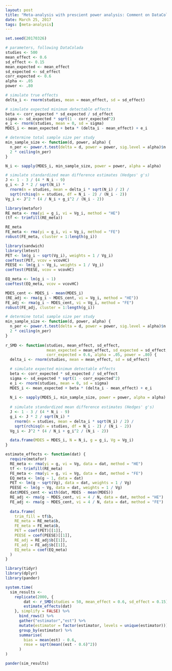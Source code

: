 ```yaml
---
layout: post
title: "Meta-analysis with prescient power analysis: Comment on DataColada"
date: March 25, 2017
tags: [meta-analysis]
---
```


```r

set.seed(20170326)

# parameters, following DataColada
studies <- 500
mean_effect <- 0.6
sd_effect <- 0.15
mean_expected <- mean_effect
sd_expected <- sd_effect
corr_expected <- 0.6
alpha <- .05
power <- .80

# simulate true effects
delta_i <- rnorm(studies, mean = mean_effect, sd = sd_effect)

# simulate expected minimum detectable effects
beta <- corr_expected * sd_expected / sd_effect
sigma <- sd_expected * sqrt(1 - corr_expected^2)
e_i <- rnorm(studies, mean = 0, sd = sigma)
MDES_i <- mean_expected + beta * (delta_i - mean_effect) + e_i

# determine total sample size per study
min_sample_size <- function(d, power, alpha) {
  n_per <- power.t.test(delta = d, power = power, sig.level = alpha)$n
  2 * ceiling(n_per)
}

N_i <- sapply(MDES_i, min_sample_size, power = power, alpha = alpha)

# simulate standardized mean difference estimates (Hedges' g's)
J <- 1 - 3 / (4 * N_i - 9)
g_i <- J * 2 / sqrt(N_i) * 
  rnorm(n = studies, mean = delta_i * sqrt(N_i) / 2) / 
  sqrt(rchisq(n = studies, df = N_i - 2) / (N_i - 2))
Vg_i <- J^2 * (4 / N_i + g_i^2 / (N_i - 2))
```

```r
library(metafor)
RE_meta <- rma(yi = g_i, vi = Vg_i, method = "HE")
(tf <- trimfill(RE_meta))
```
```r
RE_meta
FE_meta <- rma(yi = g_i, vi = Vg_i, method = "FE")
robust(FE_meta, cluster = 1:length(g_i))
```

```r
library(sandwich)
library(lmtest)
PET <- lm(g_i ~ sqrt(Vg_i), weights = 1 / Vg_i) 
coeftest(PET, vcov = vcovHC)
PEESE <- lm(g_i ~ Vg_i, weights = 1 / Vg_i)
coeftest(PEESE, vcov = vcovHC)
```
```r
EQ_meta <- lm(g_i ~ 1)
coeftest(EQ_meta, vcov = vcovHC)
```

```r
MDES_cent <- MDES_i - mean(MDES_i)
(RE_adj <- rma(g_i ~ MDES_cent, vi = Vg_i, method = "HE"))
FE_adj <- rma(g_i ~ MDES_cent, vi = Vg_i, method = "FE")
robust(FE_adj, cluster = 1:length(g_i))
```

```r
# determine total sample size per study
min_sample_size <- function(d, power, alpha) {
  n_per <- power.t.test(delta = d, power = power, sig.level = alpha)$n
  2 * ceiling(n_per)
}
  
r_SMD <- function(studies, mean_effect, sd_effect, 
                  mean_expected = mean_effect, sd_expected = sd_effect, 
                  corr_expected = 0.6, alpha = .05, power = .80) {
  delta_i <- rnorm(studies, mean = mean_effect, sd = sd_effect)

  # simulate expected minimum detectable effects
  beta <- corr_expected * sd_expected / sd_effect
  sigma <- sd_expected * sqrt(1 - corr_expected^2)
  e_i <- rnorm(studies, mean = 0, sd = sigma)
  MDES_i <- mean_expected + beta * (delta_i - mean_effect) + e_i
  
  N_i <- sapply(MDES_i, min_sample_size, power = power, alpha = alpha)
  
  # simulate standardized mean difference estimates (Hedges' g's)
  J <- 1 - 3 / (4 * N_i - 9)
  g_i <- J * 2 / sqrt(N_i) * 
    rnorm(n = studies, mean = delta_i * sqrt(N_i) / 2) / 
    sqrt(rchisq(n = studies, df = N_i - 2) / (N_i - 2))
  Vg_i <- J^2 * (4 / N_i + g_i^2 / (N_i - 2))

  data.frame(MDES = MDES_i, N = N_i, g = g_i, Vg = Vg_i)
}

estimate_effects <- function(dat) {
  require(metafor)
  RE_meta <- rma(yi = g, vi = Vg, data = dat, method = "HE")
  tf <- trimfill(RE_meta)
  FE_meta <- rma(yi = g, vi = Vg, data = dat, method = "FE")
  EQ_meta <- lm(g ~ 1, data = dat)
  PET <- lm(g ~ sqrt(Vg), data = dat, weights = 1 / Vg) 
  PEESE <- lm(g ~ Vg, data = dat, weights = 1 / Vg)
  dat$MDES_cent <- with(dat, MDES - mean(MDES))
  RE_adj <- rma(g ~ MDES_cent, vi = 4 / N, data = dat, method = "HE")
  FE_adj <- rma(g ~ MDES_cent, vi = 4 / N, data = dat, method = "FE")
  
  data.frame(
    trim_fill = tf$b,
    RE_meta = RE_meta$b,
    FE_meta = FE_meta$b,
    PET = coef(PET)[[1]],
    PEESE = coef(PEESE)[[1]],
    RE_adj = RE_adj$b[[1]],
    FE_adj = FE_adj$b[[1]],
    EQ_meta = coef(EQ_meta)
  )
}

library(tidyr)
library(dplyr)
library(pander)

system.time(
  sim_results <- 
    replicate(2000, {
        dat <- r_SMD(studies = 50, mean_effect = 0.6, sd_effect = 0.15)
        estimate_effects(dat)
    }, simplify = FALSE) %>%
      bind_rows() %>%
      gather("estimator","est") %>%
      mutate(estimator = factor(estimator, levels = unique(estimator))) %>%
      group_by(estimator) %>%
      summarise(
        bias = mean(est) - 0.6,
        rmse = sqrt(mean((est - 0.6)^2))
      )
) 

pander(sim_results)
```

